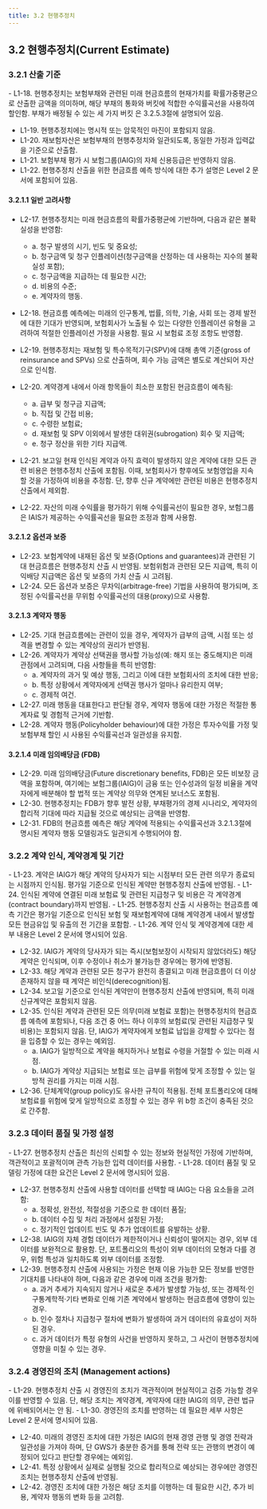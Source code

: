 ```yaml
---
title: 3.2 현행추정치
---
```


## 3.2 현행추정치(Current Estimate)

### 3.2.1 산출 기준
<GLv1>
- L1-18. 현행추정치는 보험부채와 관련된 미래 현금흐름의 현재가치를 확률가중평균으로 산출한 금액을 의미하며, 해당 부채의 통화와 버킷에 적합한 수익률곡선을 사용하여 할인함. 부채가 배정될 수 있는 세 가지 버킷<GTooltipIcon desc="보험부채에 적용할 할인율을 정하기 위해, ICS는 시장의 안정성과 신뢰도 등을 기준으로 세 가지 구분된 범주(“버킷”)를 설정하고 있음. 각 보험부채는 이들 중 하나의 버킷에 배정되며, 해당 버킷에 따라 다른 할인율(수익률 곡선)이 적용됨. 이는 각 국가나 통화권의 시장 특성에 맞는 적절한 평가를 하기 위한 조치임"/> 은 3.2.5.3절에 설명되어 있음.

- L1-19. 현행추정치에는 명시적 또는 암묵적인 마진이 포함되지 않음.
- L1-20. 재보험자산은 보험부채의 현행추정치와 일관되도록, 동일한 가정과 입력값을 기준으로 산출함.
- L1-21. 보험부채 평가 시 보험그룹(IAIG)의 자체 신용등급은 반영하지 않음.
- L1-22. 현행추정치 산출을 위한 현금흐름 예측 방식에 대한 추가 설명은 Level 2 문서에 포함되어 있음.
</GLv1>

#### 3.2.1.1 일반 고려사항
- L2-17. 현행추정치는 미래 현금흐름의 확률가중평균에 기반하며, 다음과 같은 불확실성을 반영함:
    - a. 청구 발생의 시기, 빈도 및 중요성;
    - b. 청구금액 및 청구 인플레이션(청구금액을 산정하는 데 사용하는 지수의 불확실성 포함);
    - c. 청구금액을 지급하는 데 필요한 시간;
    - d. 비용의 수준;
    - e. 계약자의 행동.

- L2-18. 현금흐름 예측에는 미래의 인구통계, 법률, 의학, 기술, 사회 또는 경제 발전에 대한 기대가 반영되며, 보험회사가 노출될 수 있는 다양한 인플레이션 유형을 고려하여 적절한 인플레이션 가정을 사용함. 필요 시 보험료 조정 조항도 반영함.

- L2-19. 현행추정치는 재보험 및 특수목적기구(SPV)에 대해 총액 기준(gross of reinsurance and SPVs) 으로 산출하며, 회수 가능 금액은 별도로 계산되어 자산으로 인식함.

- L2-20. 계약경계 내에서 아래 항목들이 최소한 포함된 현금흐름이 예측됨:
    - a. 급부 및 청구금 지급액;
    - b. 직접 및 간접 비용;
    - c. 수령한 보험료;
    - d. 재보험 및 SPV 이외에서 발생한 대위권(subrogation) 회수 및 지급액;
    - e. 청구 정산을 위한 기타 지급액.

- L2-21. 보고일 현재 인식된 계약과 아직 효력이 발생하지 않은 계약에 대한 모든 관련 비용은 현행추정치 산출에 포함됨. 이때, 보험회사가 향후에도 보험영업을 지속할 것을 가정하여 비용을 추정함. 단, 향후 신규 계약에만 관련된 비용은 현행추정치 산출에서 제외함.

- L2-22. 자산의 미래 수익률을 평가하기 위해 수익률곡선이 필요한 경우, 보험그룹은 IAIS가 제공하는 수익률곡선을 필요한 조정과 함께 사용함.
#### 3.2.1.2 옵션과 보증 
- L2-23. 보험계약에 내재된 옵션 및 보증(Options and guarantees)과 관련된 기대 현금흐름은 현행추정치 산출 시 반영됨. 보험위험과 관련된 모든 지급액, 특히 이익배당 지급액은 옵션 및 보증의 가치 산출 시 고려됨.
- L2-24. 모든 옵션과 보증은 무차익(arbitrage-free) 기법을 사용하여 평가되며, 조정된 수익률곡선을 무위험 수익률곡선의 대용(proxy)으로 사용함.
#### 3.2.1.3 계약자 행동 
- L2-25. 기대 현금흐름에는 관련이 있을 경우, 계약자가 급부의 금액, 시점 또는 성격을 변경할 수 있는 계약상의 권리가 반영됨.
- L2-26. 계약자가 계약상 선택권을 행사할 가능성(예: 해지 또는 중도해지)은 미래 관점에서 고려되며, 다음 사항들을 특히 반영함:
    - a. 계약자의 과거 및 예상 행동, 그리고 이에 대한 보험회사의 조치에 대한 반응;
    - b. 특정 상황에서 계약자에게 선택권 행사가 얼마나 유리한지 여부;
    - c. 경제적 여건.
- L2-27. 미래 행동을 대표한다고 판단될 경우, 계약자 행동에 대한 가정은 적절한 통계자료 및 경험적 근거에 기반함.
- L2-28. 계약자 행동(Policyholder behaviour)에 대한 가정은 투자수익률 가정 및 보험부채 할인 시 사용된 수익률곡선과 일관성을 유지함.
#### 3.2.1.4 미래 임의배당금 (FDB)

- L2-29. 미래 임의배당금(Future discretionary benefits, FDB)은 모든 비보장 금액을 포함하며, 여기에는 보험그룹(IAIG)이 금융 또는 인수성과의 일정 비율을 계약자에게 배분해야 할 법적 또는 계약상 의무와 연계된 보너스도 포함됨.
- L2-30. 현행추정치는 FDB가 향후 발전 상황, 부채평가의 경제 시나리오, 계약자의 합리적 기대에 따라 지급될 것으로 예상되는 금액을 반영함.
- L2-31. FDB의 현금흐름 예측은 해당 계약에 적용되는 수익률곡선과 3.2.1.3절에 명시된 계약자 행동 모델링과도 일관되게 수행되어야 함.

### 3.2.2 계약 인식, 계약경계 및 기간
<GLv1>
- L1-23. 계약은 IAIG가 해당 계약의 당사자가 되는 시점부터 모든 관련 의무가 종료되는 시점까지 인식됨. 평가일 기준으로 인식된 계약만 현행추정치 산출에 반영됨.
- L1-24. 인식된 계약에 연결된 미래 보험료 및 관련된 지급청구 및 비용은 각 계약경계(contract boundary)까지 반영됨.
- L1-25. 현행추정치 산출 시 사용하는 현금흐름 예측 기간은 평가일 기준으로 인식된 보험 및 재보험계약에 대해 계약경계 내에서 발생할 모든 현금유입 및 유출의 전 기간을 포함함.
- L1-26. 계약 인식 및 계약경계에 대한 세부 내용은 Level 2 문서에 명시되어 있음.
</GLv1>

- L2-32. IAIG가 계약의 당사자가 되는 즉시(보험보장이 시작되지 않았더라도) 해당 계약은 인식되며, 이후 수정이나 취소가 불가능한 경우에는 평가에 반영됨.
- L2-33. 해당 계약과 관련된 모든 청구가 완전히 종결되고 미래 현금흐름이 더 이상 존재하지 않을 때 계약은 비인식(derecognition)됨.
- L2-34. 보고일 기준으로 인식된 계약만이 현행추정치 산출에 반영되며, 특히 미래 신규계약은 포함되지 않음.
- L2-35. 인식된 계약과 관련된 모든 의무(미래 보험료 포함)는 현행추정치의 현금흐름 예측에 포함되나, 다음 조건 중 어느 하나 이후의 보험료(및 관련된 지급청구 및 비용)는 포함되지 않음. 단, IAIG가 계약자에게 보험료 납입을 강제할 수 있다는 점을 입증할 수 있는 경우는 예외임.
    - a. IAIG가 일방적으로 계약을 해지하거나 보험료 수령을 거절할 수 있는 미래 시점.
    - b. IAIG가 계약상 지급되는 보험료 또는 급부를 위험에 맞게 조정할 수 있는 일방적 권리를 가지는 미래 시점.
- L2-36. 단체계약(group policy)도 유사한 규칙이 적용됨. 전체 포트폴리오에 대해 보험료를 위험에 맞게 일방적으로 조정할 수 있는 경우 위 b항 조건이 충족된 것으로 간주함.


### 3.2.3 데이터 품질 및 가정 설정
<GLv1>
- L1-27. 현행추정치 산출은 최신의 신뢰할 수 있는 정보와 현실적인 가정에 기반하며, 객관적이고 포괄적이며 관측 가능한 입력 데이터를 사용함.
- L1-28. 데이터 품질 및 모델링 가정에 대한 요건은 Level 2 문서에 명시되어 있음.
</GLv1>

- L2-37. 현행추정치 산출에 사용할 데이터를 선택할 때 IAIG는 다음 요소들을 고려함:
    - a. 정확성, 완전성, 적절성을 기준으로 한 데이터 품질;
    - b. 데이터 수집 및 처리 과정에서 설정된 가정;
    - c. 정기적인 업데이트 빈도 및 추가 업데이트를 유발하는 상황.
- L2-38. IAIG의 자체 경험 데이터가 제한적이거나 신뢰성이 떨어지는 경우, 외부 데이터를 보완적으로 활용함. 단, 포트폴리오의 특성이 외부 데이터의 모형과 다를 경우, 위험 특성과 일치하도록 외부 데이터를 조정함.
- L2-39. 현행추정치 산출에 사용되는 가정은 현재 이용 가능한 모든 정보를 반영한 기대치를 나타내야 하며, 다음과 같은 경우에 미래 조건을 평가함:
    - a. 과거 추세가 지속되지 않거나 새로운 추세가 발생할 가능성, 또는 경제적·인구통계학적·기타 변화로 인해 기존 계약에서 발생하는 현금흐름에 영향이 있는 경우.
    - b. 인수 절차나 지급청구 절차에 변화가 발생하여 과거 데이터의 유효성이 저하된 경우.
    - c. 과거 데이터가 특정 유형의 사건을 반영하지 못하고, 그 사건이 현행추정치에 영향을 미칠 수 있는 경우.


### 3.2.4 경영진의 조치 (Management actions)
<GLv1>
- L1-29. 현행추정치 산출 시 경영진의 조치가 객관적이며 현실적이고 검증 가능할 경우 이를 반영할 수 있음. 단, 해당 조치는 계약경계, 계약자에 대한 IAIG의 의무, 관련 법규에 위배되어서는 안 됨.
- L1-30. 경영진의 조치를 반영하는 데 필요한 세부 사항은 Level 2 문서에 명시되어 있음.
</GLv1>

- L2-40. 미래의 경영진 조치에 대한 가정은 IAIG의 현재 경영 관행 및 경영 전략과 일관성을 가져야 하며, 단 GWS가 충분한 증거를 통해 전략 또는 관행의 변경이 예정되어 있다고 판단할 경우에는 예외임.
- L2-41. 특정 상황에서 실제로 실행될 것으로 합리적으로 예상되는 경우에만 경영진 조치는 현행추정치 산출에 반영됨.
- L2-42. 경영진 조치에 대한 가정은 해당 조치를 이행하는 데 필요한 시간, 추가 비용, 계약자 행동의 변화 등을 고려함.
